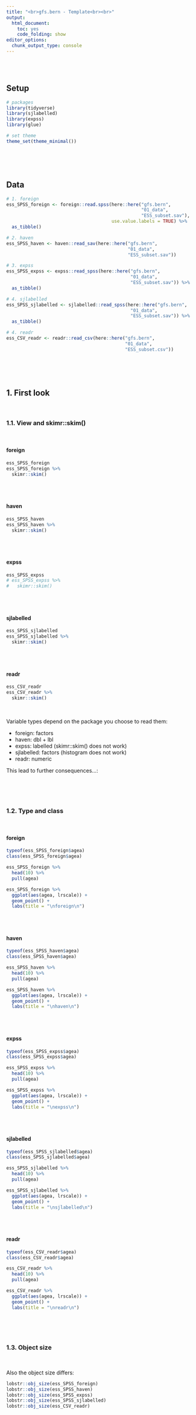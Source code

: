 ```yaml
---
title: "<br>gfs.bern - Template<br><br>"
output: 
  html_document:
    toc: yes
    code_folding: show
editor_options: 
  chunk_output_type: console
---
```


\
\


## Setup
```r
# packages
library(tidyverse)
library(sjlabelled)
library(expss)
library(glue)

# set theme
theme_set(theme_minimal())
```

\
\
\

## Data
```r
# 1. foreign
ess_SPSS_foreign <- foreign::read.spss(here::here("gfs.bern",
                                                  "01_data",
                                                  "ESS_subset.sav"),
                                       use.value.labels = TRUE) %>% 
  as_tibble()

# 2. haven
ess_SPSS_haven <- haven::read_sav(here::here("gfs.bern",
                                             "01_data",
                                             "ESS_subset.sav"))

# 3. expss
ess_SPSS_expss <- expss::read_spss(here::here("gfs.bern",
                                              "01_data",
                                              "ESS_subset.sav")) %>% 
  as_tibble()

# 4. sjlabelled
ess_SPSS_sjlabelled <- sjlabelled::read_spss(here::here("gfs.bern",
                                              "01_data",
                                              "ESS_subset.sav")) %>% 
  as_tibble()

# 4. readr
ess_CSV_readr <- readr::read_csv(here::here("gfs.bern",
                                            "01_data",
                                            "ESS_subset.csv"))
```

\
\
\

## 1. First look

\

### 1.1. View and skimr::skim()

\

#### foreign
```r
ess_SPSS_foreign
ess_SPSS_foreign %>% 
  skimr::skim()
```

\
\

#### haven
```r
ess_SPSS_haven
ess_SPSS_haven %>%
  skimr::skim()
```

\
\

#### expss
```r
ess_SPSS_expss
# ess_SPSS_expss %>% 
#   skimr::skim()
```

\
\

#### sjlabelled
```r
ess_SPSS_sjlabelled
ess_SPSS_sjlabelled %>% 
  skimr::skim()
```

\
\

#### readr
```r
ess_CSV_readr
ess_CSV_readr %>% 
  skimr::skim()
```

\

Variable types depend on the package you choose to read them:

* foreign: factors
* haven: dbl + lbl
* expss: labelled (skimr::skim() does not work)
* sjlabelled: factors (histogram does not work)
* readr: numeric

This lead to further consequences...:

\
\
\

### 1.2. Type and class

\

#### foreign
```r
typeof(ess_SPSS_foreign$agea)
class(ess_SPSS_foreign$agea)

ess_SPSS_foreign %>% 
  head(10) %>% 
  pull(agea)

ess_SPSS_foreign %>% 
  ggplot(aes(agea, lrscale)) + 
  geom_point() +
  labs(title = "\nforeign\n")
```

\
\

#### haven
```r
typeof(ess_SPSS_haven$agea)
class(ess_SPSS_haven$agea)

ess_SPSS_haven %>% 
  head(10) %>% 
  pull(agea)

ess_SPSS_haven %>% 
  ggplot(aes(agea, lrscale)) + 
  geom_point() +
  labs(title = "\nhaven\n")
```

\
\

#### expss
```r
typeof(ess_SPSS_expss$agea)
class(ess_SPSS_expss$agea)

ess_SPSS_expss %>% 
  head(10) %>% 
  pull(agea)

ess_SPSS_expss %>% 
  ggplot(aes(agea, lrscale)) + 
  geom_point() +
  labs(title = "\nexpss\n")
```

\
\

#### sjlabelled
```r
typeof(ess_SPSS_sjlabelled$agea)
class(ess_SPSS_sjlabelled$agea)

ess_SPSS_sjlabelled %>% 
  head(10) %>% 
  pull(agea)

ess_SPSS_sjlabelled %>% 
  ggplot(aes(agea, lrscale)) + 
  geom_point() +
  labs(title = "\nsjlabelled\n")
```

\
\

#### readr
```r
typeof(ess_CSV_readr$agea)
class(ess_CSV_readr$agea)

ess_CSV_readr %>% 
  head(10) %>% 
  pull(agea)

ess_CSV_readr %>% 
  ggplot(aes(agea, lrscale)) + 
  geom_point() +
  labs(title = "\nreadr\n")
```

\
\
\

### 1.3. Object size

\

Also the object size differs:
```r
lobstr::obj_size(ess_SPSS_foreign)
lobstr::obj_size(ess_SPSS_haven)
lobstr::obj_size(ess_SPSS_expss)
lobstr::obj_size(ess_SPSS_sjlabelled)
lobstr::obj_size(ess_CSV_readr)
```

